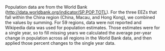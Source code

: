 Population data are from the World Bank ([http://data.worldbank.org/indicator/SP.POP.TOTL](http://data.worldbank.org/indicator/SP.POP.TOTL)). For the three EEZs that fall within the China region (China, Macau, and Hong Kong), we combined the values by summing. For 59 regions, data were not reported and Wikipedia data was used for population estimates. Those estimates were for a single year, so to fill missing years we calculated the average per-year change in population across all regions in the World Bank data, and then applied those percent changes to the single year data.

